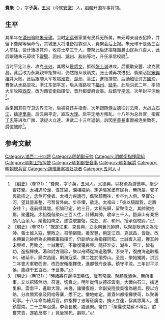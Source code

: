 '''費聚'''（{{bd|1326年||1390年}}），字'''子英'''，[[五河|五河]]（今属[[安徽|安徽]]）人，[[明朝|明朝]]开国军事将领。

==生平==
其早年在[[濠州|濠州]]追随[[朱元璋|朱元璋]]。当时[[定远|定远]]張家堡有民兵无所属，朱元璋亲自去招降，并留下費聚等候命令，其城堡大将准备投靠别人，費聚会后上报。朱元璋于是派三百人前往，设计活捉其帅，收揽士卒三千人。費聚此后还招降豁鼻山民兵八百人，此后跟随朱元璋攻下[[靈璧|靈璧]]、[[泗州|泗州]]、[[滁州|滁州]]、[[和州|和州]]等地，升任承信校尉<ref>《[[明史|明史]]》（卷131）：“費聚，字子英，五河人。父德興，以材勇為游徼卒。聚少習技擊。太祖遇於濠，偉其貌，深相結納。定遠張家堡有民兵，無所屬，郭子興欲招之，念無可使者。太祖力疾請行，偕聚騎而往，步卒九人俱。至寶公河，望其營甚整，弓弩皆外向。步卒懼，欲走。太祖曰：「彼以騎蹴我，走將安往？」遂前抵其營。招諭已定，約三日。太祖先歸，留聚俟之。其帥欲他屬，聚還報。太祖復偕聚以三百人往，計縛其帥，收卒三千人。豁鼻山有秦把頭八百余人，聚復招降之。遂從取靈璧，克泗、滁、和州。授承信校尉。”</ref>。

当时平定江东、攻克[[长兴|长兴]]，其跟从[[耿炳文|耿炳文]]，抵御[[张士诚|张士诚]]进攻。后援助安豐、攻克武昌。此后改为永興親軍指揮司，仍然跟从耿炳文。张士诚再次进犯，費聚活捉[[宋興祖|宋興祖]]并大败。此后跟随大军攻陷[[淮安|淮安]]、[[湖州|湖州]]、[[平江|平江]]，進指揮使。后[[汤和|汤和]]征讨[[方國珍|方國珍]]，費聚从水路进攻。浙江东部平定，后从海路攻下[[福州|福州]]、[[延平區|延平]]。此后洪武二年，率领大军攻陷[[西安|西安]]，改为西安衛指揮使，晋升都督府僉事。后鎮守[[平涼|平涼]]，次年封平涼侯<ref>《[[明史|明史]]》（卷131）：“既定江東，克長興，立永興翼元帥府，以聚副耿炳文為元帥。張士誠入寇，擊敗之。召領宿衛。援安豐，兩定江西，克武昌，皆從。改永興翼元帥府為永興親軍指揮司，仍副炳文為指揮同知。士誠復入寇，獲其帥宋興祖，再敗之。士誠奪氣，不敢復窺長興。隨征淮安、湖州、平江，皆有功，進指揮使。湯和討方國珍，聚以舟師從海道邀擊。浙東平，復由海道取福州，破延平。歸次昌國，剿海寇葉、陳二姓於蘭秀山。至是，聚始獨將。洪武二年會大軍取西安，改西安衛指揮使，進都督府僉事。鎮守平涼。三年封平涼侯，歲祿千五百石，予世券。”</ref>。

后来因其在守卫边界无功，后被召还并指责。次年跟随[[傅友德|傅友德]]征讨云南，大战[[白石江|白石江]]，擒[[達里麻|達里麻]]。后云南平定，直取[[大理|大理]]。后平定地方叛乱。十八年为总兵官，指挥[[丁忠|丁忠]]等进攻广南，活捉火立達。洪武二十三年返朝。后因[[李善長|李善長]]事而被连坐致死，爵位被除<ref>《[[明史|明史]]》（卷131）：“時諸將在邊屯田募伍，歲有常課。聚頗耽酒色，無所事事。又以招降無功，召還，切責之。明年從傅友德征雲南，大戰白石江，擒達里麻。雲南平，進取大理。未幾，諸蠻復叛，命副安陸侯吳復為總兵。授以方略，分攻關索嶺及阿咱等寨，悉下之。蠻地始定。置貴州都指揮使司，以聚署司事。十八年命為總兵官，帥指揮丁忠等征廣南，擒火立達，俘其眾萬人。還鎮雲南。二十三年召還。李善長敗，語連聚。帝曰：「聚曩使姑蘇不稱旨，朕嘗詈責，遂欲反耶！」竟坐黨死，爵除。”</ref>。

==参考文献==
{{wikisource|明史/卷131}}
<div class="references-small">
<references></references>
</div>

[[Category:淮西二十四将|Category:淮西二十四将]]
[[Category:明朝副元帅|Category:明朝副元帅]]
[[Category:明朝衛指揮同知|Category:明朝衛指揮同知]]
[[Category:明朝卫指挥使|Category:明朝卫指挥使]]
[[Category:明朝都督僉事|Category:明朝都督僉事]]
[[Category:明朝侯爵|Category:明朝侯爵]]
[[Category:明朝總兵官|Category:明朝總兵官]]
[[Category:胡惟庸案被处决者|Category:胡惟庸案被处决者]]
[[Category:五河人|Category:五河人]]
[[Category:費姓|J]]